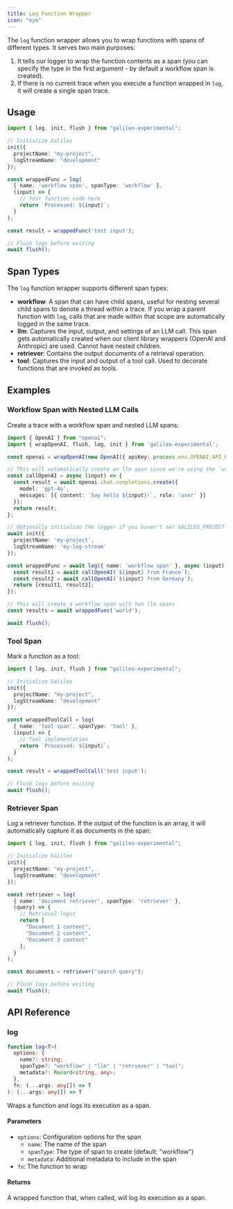 ```yaml
---
title: Log Function Wrapper
icon: "eye"
---
```


The `log` function wrapper allows you to wrap functions with spans of different types. It serves two main purposes:

1. It tells our logger to wrap the function contents as a span (you can specify the type in the first argument - by default a workflow span is created).
2. If there is no current trace when you execute a function wrapped in `log`, it will create a single span trace.

## Usage

```typescript
import { log, init, flush } from "galileo-experimental";

// Initialize Galileo
init({
  projectName: "my-project",
  logStreamName: "development"
});

const wrappedFunc = log(
  { name: 'workflow span', spanType: 'workflow' },
  (input) => {
    // Your function code here
    return `Processed: ${input}`;
  }
);

const result = wrappedFunc('test input');

// Flush logs before exiting
await flush();
```

## Span Types

The `log` function wrapper supports different span types:

- **workflow**: A span that can have child spans, useful for nesting several child spans to denote a thread within a trace. If you wrap a parent function with `log`, calls that are made within that scope are automatically logged in the same trace.
- **llm**: Captures the input, output, and settings of an LLM call. This span gets automatically created when our client library wrappers (OpenAI and Anthropic) are used. Cannot have nested children.
- **retriever**: Contains the output documents of a retrieval operation.
- **tool**: Captures the input and output of a tool call. Used to decorate functions that are invoked as tools.

## Examples

### Workflow Span with Nested LLM Calls

Create a trace with a workflow span and nested LLM spans:

```typescript
import { OpenAI } from "openai";
import { wrapOpenAI, flush, log, init } from 'galileo-experimental';

const openai = wrapOpenAI(new OpenAI({ apiKey: process.env.OPENAI_API_KEY }));

// This will automatically create an llm span since we're using the `wrapOpenAI` wrapper
const callOpenAI = async (input) => {
  const result = await openai.chat.completions.create({
    model: 'gpt-4o',
    messages: [{ content: `Say hello ${input}!`, role: 'user' }]
  });
  return result;
};

// Optionally initialize the logger if you haven't set GALILEO_PROJECT and GALILEO_LOG_STREAM environment variables
await init({
  projectName: 'my-project',
  logStreamName: 'my-log-stream'
});

const wrappedFunc = await log({ name: 'workflow span' }, async (input) => {
  const result1 = await callOpenAI(`${input} from France`);
  const result2 = await callOpenAI(`${input} from Germany`);
  return [result1, result2];
});

// This will create a workflow span with two llm spans
const results = await wrappedFunc('world');

await flush();
```

### Tool Span

Mark a function as a tool:

```typescript
import { log, init, flush } from "galileo-experimental";

// Initialize Galileo
init({
  projectName: "my-project",
  logStreamName: "development"
});

const wrappedToolCall = log(
  { name: 'tool span', spanType: 'tool' },
  (input) => {
    // Tool implementation
    return `Processed: ${input}`;
  }
);

const result = wrappedToolCall('test input');

// Flush logs before exiting
await flush();
```

### Retriever Span

Log a retriever function. If the output of the function is an array, it will automatically capture it as documents in the span:

```typescript
import { log, init, flush } from "galileo-experimental";

// Initialize Galileo
init({
  projectName: "my-project",
  logStreamName: "development"
});

const retriever = log(
  { name: 'document retriever', spanType: 'retriever' },
  (query) => {
    // Retrieval logic
    return [
      "Document 1 content",
      "Document 2 content",
      "Document 3 content"
    ];
  }
);

const documents = retriever("search query");

// Flush logs before exiting
await flush();
```

## API Reference

### log

```typescript
function log<T>(
  options: {
    name?: string;
    spanType?: "workflow" | "llm" | "retriever" | "tool";
    metadata?: Record<string, any>;
  },
  fn: (...args: any[]) => T
): (...args: any[]) => T
```

Wraps a function and logs its execution as a span.

#### Parameters

- `options`: Configuration options for the span
  - `name`: The name of the span
  - `spanType`: The type of span to create (default: "workflow")
  - `metadata`: Additional metadata to include in the span
- `fn`: The function to wrap

#### Returns

A wrapped function that, when called, will log its execution as a span.